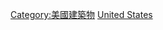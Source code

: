 {{Commonscat|Towers in the United States}}

[[Category:美國建築物|Category:美國建築物]]
[[Category:各国塔式建筑|United States]]